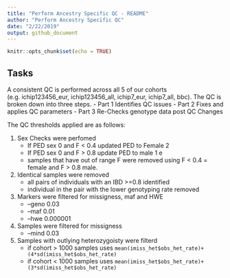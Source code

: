 ```yaml
---
title: "Perform Ancestry Specific QC - README"
author: "Perform Ancestry Specific QC"
date: "2/22/2019"
output: github_document
---
```


```r
knitr::opts_chunk$set(echo = TRUE)
```

## Tasks
A consistent QC is performed across all 5 of our cohorts (e.g. ichip123456_eur, ichip123456_all, ichip7_eur, ichip7_all, bbc). The QC is broken down into three steps. 
- Part 1 Identifies QC issues
- Part 2 Fixes and applies QC parameters
- Part 3 Re-Checks genotype data post QC Changes

The QC thresholds applied are as follows:  

1. Sex Checks were perfomed
    + If PED sex 0 and F < 0.4 updated PED to Female 2
    + If PED sex 0 and F > 0.8 update PED to male 1 e
    + samples that have out of range F were removed using F < 0.4 = female and F > 0.8 male. 
2. Identical samples were removed
    + all pairs of individuals with an IBD >=0.8 identified 
    + individual in the pair with the lower genotyping rate removed
3. Markers were filtered for missigness, maf and HWE
    + --geno 0.03 
    + --maf 0.01 
    + --hwe 0.000001
4. Samples were filtered for missigness 
    + --mind 0.03
5. Samples with outlying heterozygoisty were filterd
    + if cohort > 1000 samples uses `mean(imiss_het$obs_het_rate)+(4*sd(imiss_het$obs_het_rate)`
    + if cohort < 1000 samples uses `mean(imiss_het$obs_het_rate)+(3*sd(imiss_het$obs_het_rate)`

